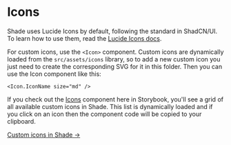 
<Meta title="Icons" />

<div className="sb-doc">

# Icons

Shade uses Lucide Icons by default, following the standard in ShadCN/UI. To learn how to use them, read the [Lucide Icons docs](https://lucide.dev/guide/packages/lucide-react).

For custom icons, use the `<Icon>` component. Custom icons are dynamically loaded from the `src/assets/icons` library, so to add a new custom icon you just need to create the corresponding SVG for it in this folder. Then you can use the Icon component like this:

```
<Icon.IconName size="md" />
```

If you check out the [Icons](/docs/components-icons--docs) component here in Storybook, you'll see a grid of all available custom icons in Shade. This list is dynamically loaded and if you click on an icon then the component code will be copied to your clipboard.

<a href="/?path=/docs/components-icons--docs" className="button">Custom icons in Shade &rarr;</a>

</div>
